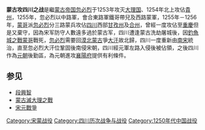 '''蒙古攻四川之战'''是繼[[蒙古帝国|蒙古帝国]][[忽必烈|忽必烈]]于1253年攻灭[[大理国|大理国]]、1254年北上攻佔[[貴州|貴州]]，1255年，忽必烈以中路軍，會合東路軍鐵哥帶兒及西路蒙軍，1255年－1256年，[[蒙哥|蒙哥]]派[[忽必烈|忽必烈]]分三路蒙兵攻佔[[四川|四川]]西部[[甘孜州|甘孜州]]及[[合州|合州]]，曾經一度攻佔至[[重慶|重慶]]但是又棄守，因為宋军防守人數遠多過於蒙古军，四川遭逢蒙古洗劫屠城後，因[[釣魚城之戰|釣魚城之戰]][[蒙哥|蒙哥]]戰死，[[忽必烈|忽必烈]]需要回[[漠北|漠北]][[蒙古|蒙古]]爭[[大汗|大汗]]故北歸，四川一度重新由[[南宋|南宋]]統治，直至忽必烈大汗位鞏固後南侵宋朝，四川經元軍左路入侵後被佔領，之後四川作為[[元朝|元朝]]後勤區，為元朝進攻[[襄陽府|襄陽府]]提供有利條件。

==参见==
* [[段興智|段興智]]
* [[蒙古滅大理之戰|蒙古滅大理之戰]]
* [[宋元戰爭|宋元戰爭]]

{{Sichuan topics}}

[[Category:宋蒙战役|Category:宋蒙战役]]
[[Category:四川历次战争与战役|Category:四川历次战争与战役]]
[[Category:1250年代中国战役|Category:1250年代中国战役]]